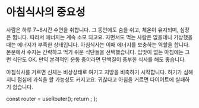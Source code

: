 # 아침식사의 중요성

사람은 하루 7~8시간 수면을 취합니다. 그 동안에도 숨을 쉬고, 체온이 유지되며, 심장은 뜁니다. 따라서 에너지는 계속 소모 되고요. 자면서도 먹는 사람은 없을테니 기상했을 때는 에너지가 부족한 상태입니다. 아침식사는 이때 에너지를 보충하는 역할을 합니다. 본문에서 수지는 간략하고 먹기 쉬운 식단들을 선택했습니다. 입맛이 없는 아침에는 그런 식단도 OK. 만약 본격적인 운동 중이라면 단백질이 풍부한 식사를 해도 좋습니다.

아침식사를 거르면 신체는 비상상태로 여기고 지방을 비축하기 시작합니다. 허기가 심해지니 점심에 과식을 할 가능성도 커지고요. 귀찮다고 아침을 거르면 다이어트에 실패하기 쉽습니다.



  const router = useRouter();
  return <PageKey route={router.pathname} />;
};

<Final />
